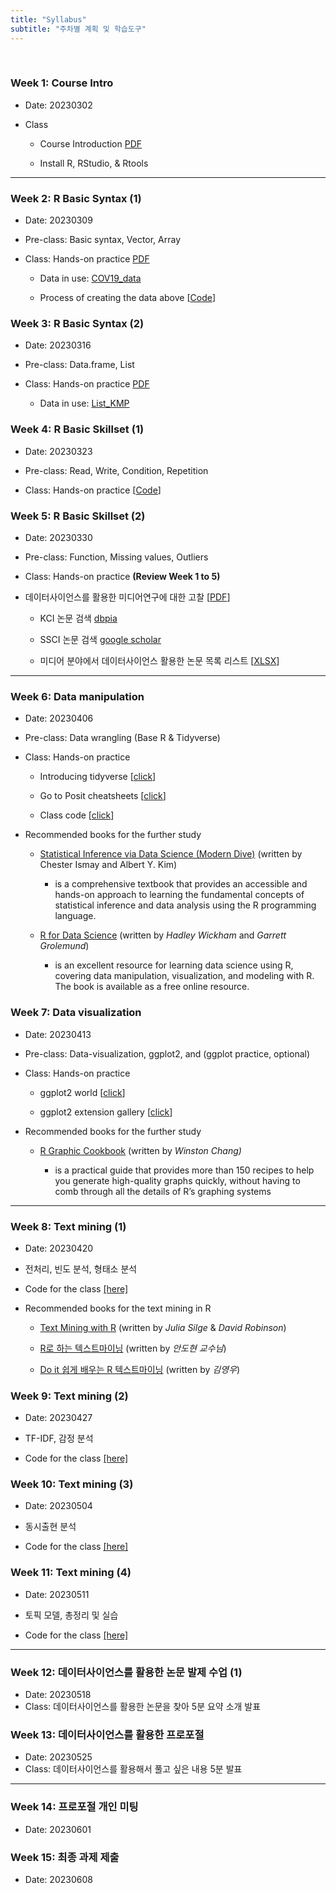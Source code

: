 ```yaml
---
title: "Syllabus"
subtitle: "주차별 계획 및 학습도구"
---
```


<br>

### Week 1: Course Intro

-   Date: 20230302

-   Class

    -   Course Introduction [PDF](pdfs/MDS_W1.pdf)

    -   Install R, RStudio, & Rtools

------------------------------------------------------------------------

### Week 2: R Basic Syntax (1)

-   Date: 20230309

-   Pre-class: Basic syntax, Vector, Array

-   Class: Hands-on practice [PDF](pdfs/MDS_W2.pdf)

    -   Data in use: [COV19_data](data/COV19_data_for_class.rdata)

    -   Process of creating the data above \[[Code](cov_anal.qmd)\]

### Week 3: R Basic Syntax (2)

-   Date: 20230316

-   Pre-class: Data.frame, List

-   Class: Hands-on practice [PDF](pdfs/MDS_W3.pdf)

    -   Data in use: [List_KMP](data/List_KMP.rdata)

### Week 4: R Basic Skillset (1)

-   Date: 20230323

-   Pre-class: Read, Write, Condition, Repetition

-   Class: Hands-on practice \[[Code](preclass.qmd)\]

### Week 5: R Basic Skillset (2)

-   Date: 20230330

-   Pre-class: Function, Missing values, Outliers

-   Class: Hands-on practice **(Review Week 1 to 5)**

-   데이터사이언스를 활용한 미디어연구에 대한 고찰 \[[PDF](pdfs/future_ds.pdf)\]

    -   KCI 논문 검색 [dbpia](https://www.dbpia.co.kr/)

    -   SSCI 논문 검색 [google scholar](https://scholar.google.com/)

    -   미디어 분야에서 데이터사이언스 활용한 논문 목록 리스트 \[[XLSX](pdfs/ds_in_media.xlsx)\]

------------------------------------------------------------------------

### Week 6: Data manipulation

-   Date: 20230406

-   Pre-class: Data wrangling (Base R & Tidyverse)

-   Class: Hands-on practice

    -   Introducing tidyverse \[[click](https://www.tidyverse.org/)\]

    -   Go to Posit cheatsheets \[[click](https://posit.co/resources/cheatsheets/)\]

    -   Class code \[[click](tidyverse.qmd)\]

-   Recommended books for the further study

    -   [Statistical Inference via Data Science (Modern Dive)](https://moderndive.com/index.html) (written by Chester Ismay and Albert Y. Kim)

        -   is a comprehensive textbook that provides an accessible and hands-on approach to learning the fundamental concepts of statistical inference and data analysis using the R programming language.

    -   [R for Data Science](https://r4ds.had.co.nz/index.html) (written by *Hadley Wickham* and *Garrett Grolemund*)

        -   is an excellent resource for learning data science using R, covering data manipulation, visualization, and modeling with R. The book is available as a free online resource.

### Week 7: Data visualization

-   Date: 20230413

-   Pre-class: Data-visualization, ggplot2, and (ggplot practice, optional)

-   Class: Hands-on practice

    -   ggplot2 world \[[click](https://ggplot2.tidyverse.org/)\]

    -   ggplot2 extension gallery \[[click](https://exts.ggplot2.tidyverse.org/gallery/)\]

-   Recommended books for the further study

    -   [R Graphic Cookbook](https://r-graphics.org/index.html) (written by *Winston Chang)*

        -   is a practical guide that provides more than 150 recipes to help you generate high-quality graphs quickly, without having to comb through all the details of R's graphing systems

------------------------------------------------------------------------

### Week 8: Text mining (1)

-   Date: 20230420

-   전처리, 빈도 분석, 형태소 분석

-   Code for the class [\[here\]](NLP_1.qmd)

-   Recommended books for the text mining in R

    -   [Text Mining with R](https://www.tidytextmining.com/index.html) (written by *Julia Silge* & *David Robinson*)

    -   [R로 하는 텍스트마이닝](https://bookdown.org/ahn_media/bookdown-demo/) (written by *안도현 교수님*)

    -   [Do it 쉽게 배우는 R 텍스트마이닝](https://github.com/youngwoos/Doit_textmining) (written by *김영우*)

### Week 9: Text mining (2)

-   Date: 20230427

-   TF-IDF, 감정 분석

-   Code for the class [\[here\]](NLP_2.qmd)

### Week 10: Text mining (3)

-   Date: 20230504

-   동시출현 분석

-   Code for the class [\[here\]](NLP_3.qmd)

### Week 11: Text mining (4)

-   Date: 20230511

-   토픽 모델, 총정리 및 실습

-   Code for the class [\[here\]](NLP_4.qmd)

------------------------------------------------------------------------

### Week 12: 데이터사이언스를 활용한 논문 발제 수업 (1)

-   Date: 20230518
-   Class: 데이터사이언스를 활용한 논문을 찾아 5분 요약 소개 발표

### Week 13: 데이터사이언스를 활용한 프로포절

-   Date: 20230525
-   Class: 데이터사이언스를 활용해서 풀고 싶은 내용 5분 발표

------------------------------------------------------------------------

### Week 14: 프로포절 개인 미팅

-   Date: 20230601

### Week 15: 최종 과제 제출

-   Date: 20230608
